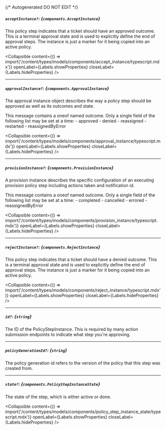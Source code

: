 {/* Autogenerated DO NOT EDIT  */}

##### `acceptInstance?`: *{`components.AcceptInstance`}*
This policy step indicates that a ticket should have an approved outcome. This is a terminal approval state and is used to explicitly define the end of approval steps.
 The instance is just a marker for it being copied into an active policy.

<Collapsible content={() => import('/content/types/models/components/accept_instance/typescript.mdx')} openLabel={Labels.showProperties} closeLabel={Labels.hideProperties} />


---
##### `approvalInstance?`: *{`components.ApprovalInstance`}*
The approval instance object describes the way a policy step should be approved as well as its outcomes and state.

This message contains a oneof named outcome. Only a single field of the following list may be set at a time:
  \- approved
  \- denied
  \- reassigned
  \- restarted
  \- reassignedByError


<Collapsible content={() => import('/content/types/models/components/approval_instance/typescript.mdx')} openLabel={Labels.showProperties} closeLabel={Labels.hideProperties} />


---
##### `provisionInstance?`: *{`components.ProvisionInstance`}*
A provision instance describes the specific configuration of an executing provision policy step including actions taken and notification id.

This message contains a oneof named outcome. Only a single field of the following list may be set at a time:
  \- completed
  \- cancelled
  \- errored
  \- reassignedByError


<Collapsible content={() => import('/content/types/models/components/provision_instance/typescript.mdx')} openLabel={Labels.showProperties} closeLabel={Labels.hideProperties} />


---
##### `rejectInstance?`: *{`components.RejectInstance`}*
This policy step indicates that a ticket should have a denied outcome. This is a terminal approval state and is used to explicitly define the end of approval steps.
 The instance is just a marker for it being copied into an active policy.

<Collapsible content={() => import('/content/types/models/components/reject_instance/typescript.mdx')} openLabel={Labels.showProperties} closeLabel={Labels.hideProperties} />


---
##### `id?`: *{`string`}*
The ID of the PolicyStepInstance. This is required by many action submission endpoints to indicate what step you're approving.

---
##### `policyGenerationId?`: *{`string`}*
The policy generation id refers to the version of the policy that this step was created from.

---
##### `state?`: *{`components.PolicyStepInstanceState`}*
The state of the step, which is either active or done.

<Collapsible content={() => import('/content/types/models/components/policy_step_instance_state/typescript.mdx')} openLabel={Labels.showProperties} closeLabel={Labels.hideProperties} />



